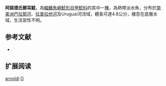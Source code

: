 {{Speciesbox
| name = 阿諾德氏篩耳鯰
| image = Otocinclus arnoldi (1).JPG
| image_width = 250px
| image_caption = 
| status = NE
| status_system = IUCN3.1
| genus = Otocinclus
| species = arnoldi
| authority = {{le|查爾斯·塔特·里根|Charles Tate Regan|Regan}}, 1909
| synonyms =  
}}

'''阿諾德氏篩耳鯰'''，為[[輻鰭魚綱|輻鰭魚綱]][[鯰形目|鯰形目]][[甲鯰科|甲鯰科]]的其中一[[種|種]]，為熱帶淡水魚，分布於[[南美洲|南美洲]][[巴拉那河|巴拉那河]]、[[拉普拉他河|拉普拉他河]]及Uruguai河流域，體長可達4.8公分，棲息在底層水域，生活習性不明。

==参考文献==
*{{FishBase_species|genus=Otocinclus|species=arnoldi|year=2014|month=12}}

== 扩展阅读 ==
{{refbegin}}
{{wikispecies-inline|Otocinclus arnoldi|阿諾德氏篩耳鯰}}
{{refend}}
{{Taxonbar|from=Q12197986}}

[[Category:篩耳鯰屬|arnoldi]]
[[Category:1909年描述的鱼类|O]]